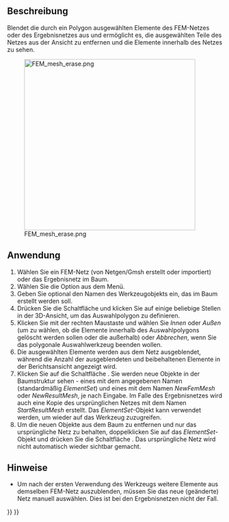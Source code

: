 <languages/>

{{Docnav/de
|[[FEM_MeshGroup/de|FEM Netz-Gruppe]]
|[[FEM_FemMesh2Mesh/de|FEM-Netz zu Netz]]
|[[FEM_Workbench/de|FEM]]
|IconL=FEM_MeshGroup.svg
|IconR=FEM_FemMesh2Mesh.svg
|IconC=Workbench_FEM.svg
}}

{{GuiCommand/de
|Name=FEM CreateElementsSet |Name/de=FEM Elemente löschen
|MenuLocation=Netz → Elemente löschen
|Workbenches=[[FEM_Workbench/de|FEM]]
|Version=1.0
|Siehe auch=[[FEM_tutorial/de|FEM tutorial]]
}}

<span id="Description"></span>
==Beschreibung==

Blendet die durch ein Polygon ausgewählten Elemente des FEM-Netzes oder des Ergebnisnetzes aus und ermöglicht es, die ausgewählten Teile des Netzes aus der Ansicht zu entfernen und die Elemente innerhalb des Netzes zu sehen.

[[Image:FEM_mesh_erase.png|400px]]

{{Caption|Netz innerhalb einer Kugel (mit innerer Verfeinerung) enthüllt, indem die Elemente auf einer Hälfte der Kugel ausgeblendet werden.}}

<span id="Usage"></span>
==Anwendung==

# Wählen Sie ein FEM-Netz (von Netgen/Gmsh erstellt oder importiert) oder das Ergebnisnetz im Baum.
# Wählen Sie die Option {{MenuCommand|Netz → [[Image:FEM_CreateElementsSet.svg|16px]] Elemente löschen}} aus dem Menü.
# Geben Sie optional den Namen des Werkzeugobjekts ein, das im Baum erstellt werden soll.
# Drücken Sie die Schaltfläche {{Button|Polygon}} und klicken Sie auf einige beliebige Stellen in der 3D-Ansicht, um das Auswahlpolygon zu definieren.
# Klicken Sie mit der rechten Maustaste und wählen Sie ''Innen'' oder ''Außen'' (um zu wählen, ob die Elemente innerhalb des Auswahlpolygons gelöscht werden sollen oder die außerhalb) oder ''Abbrechen'', wenn Sie das polygonale Auswahlwerkzeug beenden wollen.
# Die ausgewählten Elemente werden aus dem Netz ausgeblendet, während die Anzahl der ausgeblendeten und beibehaltenen Elemente in der Berichtsansicht angezeigt wird.
# Klicken Sie auf die Schaltfläche {{Button|OK}}. Sie werden neue Objekte in der Baumstruktur sehen - eines mit dem angegebenen Namen (standardmäßig ''ElementSet'') und eines mit dem Namen ''NewFemMesh'' oder ''NewResultMesh'', je nach Eingabe. Im Falle des Ergebnisnetzes wird auch eine Kopie des ursprünglichen Netzes mit dem Namen ''StartResultMesh'' erstellt. Das ''ElementSet''-Objekt kann verwendet werden, um wieder auf das Werkzeug zuzugreifen.
# Um die neuen Objekte aus dem Baum zu entfernen und nur das ursprüngliche Netz zu behalten, doppelklicken Sie auf das ''ElementSet''-Objekt und drücken Sie die Schaltfläche {{Button|Wiederherstellen}}. Das ursprüngliche Netz wird nicht automatisch wieder sichtbar gemacht.

<span id="Notes"></span>
==Hinweise==

* Um nach der ersten Verwendung des Werkzeugs weitere Elemente aus demselben FEM-Netz auszublenden, müssen Sie das neue (geänderte) Netz manuell auswählen. Dies ist bei den Ergebnisnetzen nicht der Fall.


{{Docnav/de
|[[FEM_MeshGroup/de|FEM Netz-Gruppe]]
|[[FEM_FemMesh2Mesh/de|FEM-Netz zu Netz]]
|[[FEM_Workbench/de|FEM]]
|IconL=FEM_MeshGroup.svg
|IconR=FEM_FemMesh2Mesh.svg
|IconC=Workbench_FEM.svg
}}

{{FEM_Tools_navi{{#translation:}}}}
{{Userdocnavi{{#translation:}}}}